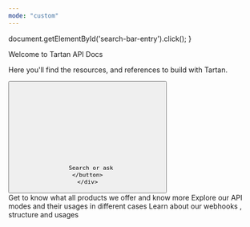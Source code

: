```yaml
---
mode: "custom"
---
```


  document.getElementById('search-bar-entry').click();
}


<div className="relative w-full flex items-center justify-center" style={{ height: '24rem', overflow: 'hidden'}}>
  <div className="absolute inset-0 bg-primary dark:bg-primary-light" style={{opacity: 0.05 }}></div>
  <div style={{ position: 'absolute', textAlign: 'center', padding: '0 1rem' }}>
    <div
      className="text-gray-900 dark:text-gray-200"
      style={{
       fontWeight: '600',
       fontSize: '42px',
       margin: '0',
       marginBottom: '1.5rem'
      }}
    >
      Welcome to Tartan API Docs
    </div>
    <p
      className="prose prose-gray dark:prose-invert"
      style={{
        margin: '0 auto',
        marginBottom: '2rem',
        fontWeight: '400',
        fontSize: '16px',
        maxWidth: '42rem',
        textAlign: 'center'
      }}
    >
      Here you'll find the resources, and references to build with Tartan.
    </p>
    <div className="flex items-center justify-center">
    <button
      type="button"
      className="hidden w-full lg:flex items-center text-sm leading-6 rounded-lg py-1.5 pl-2.5 pr-3 shadow-sm text-gray-400 dark:text-white/50 bg-background-light dark:bg-background-dark dark:brightness-[1.1] dark:ring-1 dark:hover:brightness-[1.25] ring-1 ring-gray-400/20 hover:ring-gray-600/25 dark:ring-gray-600/30 dark:hover:ring-gray-500/30 focus:outline-primary"
      id="home-search-entry"
      style={{
        maxWidth: '28rem',
      }}
      onClick={openSearch}
    >
      <svg
        className="h-4 w-4 ml-1.5 flex-none bg-gray-500 hover:bg-gray-600 dark:bg-white/50 dark:hover:bg-white/70"
        style={{
        marginRight: '0.5rem',
         maskImage:
           'url("https://mintlify.b-cdn.net/v6.5.1/solid/magnifying-glass.svg")',
         maskRepeat: 'no-repeat',
         maskPosition: 'center center',
        }}
      />

      Search or ask
    </button>
    </div>
  </div>
</div>
<div
  style={{marginTop: '2rem', marginBottom: '8rem', maxWidth: '70rem', marginLeft: 'auto',
  marginRight: 'auto', paddingLeft: '1.25rem',
  paddingRight: '1.25rem' }}
>

<CardGroup cols={3}>
    <Card title="Introduction" icon="rocket" iconType="solid" href="/docs/api-docs/b48da646a3e9e-income-and-employment-verification-journey">
	  Get to know what all products we offer and know more
	</Card>
    <Card title="Quickstart" icon="books" iconType="solid" href="onboarding-api/eb88023dc2f79-get-started">
      Explore our API modes and their usages in different cases
	</Card>
    <Card title="Webhooks" icon="webhook" iconType="solid" href="onboarding-api/eb88023dc2f79-get-started">
      Learn about our webhooks , structure and usages
	</Card>
  </CardGroup>

</div>

